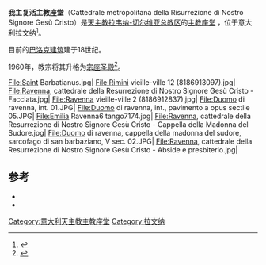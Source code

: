 {{Coord|44|24|56.31|N|12|11|45.44|E|region:IT_type:landmark|display=title}}
{{Infobox religious building
|building_name = 我主复活主教座堂
|image = Esterno Duomo Ravenna.jpg
|image_size = 300px
|location = 意大利[[拉文纳|拉文纳]]
|religious_affiliation = [[罗马天主教|罗马天主教]]
|DedicatoA = [[Risurrezione_di_Gesù|Risurrezione di Gesù]]
|Diocesi = [[Arcidiocesi_di_Ravenna-Cervia|Arcidiocesi di Ravenna-Cervia]]
|AnnoConsacr = 13 aprile [[1749|1749]] <small>(chiesa attuale)</small>
|Architetto = Gian Francesco Buonamici <small>(chiesa attuale)</small>
|Fondatore = [[Orso_di_Ravenna|Orso di Ravenna]] <small>(chiesa antica)</small><br>[[Maffeo_Nicolò_Farsetti|Maffeo Nicolò Farsetti]] <small>(chiesa attuale)</small>
|StileArchitett = [[Architettura_barocca|barocco]], [[Architettura_neoclassica|neoclassico]]
|InizioCostr = 30 luglio [[1734|1734]] <small>(chiesa attuale)</small>
|FineCostr = [[1745|1745]] <small>(chiesa attuale)</small>
|Website = [http://www.duomoravenna.it/ duomoravenna.it]
|}}
'''我主复活主教座堂'''（Cattedrale metropolitana della Risurrezione di Nostro Signore Gesù Cristo）是[[天主教拉韦纳-切尔维亚总教区|天主教拉韦纳-切尔维亚总教区]]的[[主教座堂|主教座堂]] ，位于意大利[[拉文纳|拉文纳]]<ref>{{cite web|url=http://www.gcatholic.org/churches/italy/0854.htm|title=Cattedrale di Risurrezione di N.S. Gesù Cristo|language=en|accessdate=22 luglio 2014|archive-date=2021-01-23|archive-url=https://web.archive.org/web/20210123140821/http://www.gcatholic.org/churches/italy/0854.htm|dead-url=no}}</ref>。

目前的[[巴洛克建筑|巴洛克建筑]]建于18世纪。

1960年，教宗将其升格为[[宗座圣殿|宗座圣殿]]<ref>{{cite web|url=http://www.webdiocesi.chiesacattolica.it/pls/cci_dioc_new/bd_dioc_annuario_css.singolo_ente?p_pagina=27951&id_dioc=220&id_en=1&colore1=&colore2=&layout=0&rifi=&rifp=&vis=1|title=Parrocchia 01. Cattedrale di Ravenna - S. Giovanni in Fonte|accessdate=22 luglio 2014|archive-date=2017-10-05|archive-url=https://web.archive.org/web/20171005051417/http://www.webdiocesi.chiesacattolica.it/pls/cci_dioc_new/bd_dioc_annuario_css.singolo_ente?p_pagina=27951&id_dioc=220&id_en=1&colore1=&colore2=&layout=0&rifi=&rifp=&vis=1|dead-url=no}}</ref>。
<gallery>
File:Saint Barbatianus.jpg|
File:Rimini vieille-ville 12 (8186913097).jpg|
File:Ravenna, cattedrale della Resurrezione di Nostro Signore Gesù Cristo - Facciata.jpg|
File:Ravenna vieille-ville 2 (8186912837).jpg|
File:Duomo di ravenna, int. 01.JPG|
File:Duomo di ravenna, int., pavimento a opus sectile 05.JPG|
File:Emilia Ravenna6 tango7174.jpg|
File:Ravenna, cattedrale della Resurrezione di Nostro Signore Gesù Cristo - Cappella della Madonna del Sudore.jpg|
File:Duomo di ravenna, cappella della madonna del sudore, sarcofago di san barbaziano, V sec. 02.JPG|
File:Ravenna, cattedrale della Resurrezione di Nostro Signore Gesù Cristo - Abside e presbiterio.jpg|
</gallery>


== 参考 ==
{{references}}
* {{cite web|url=http://www.duomoravenna.it/|title=Parrocchia di San Giovanni in Fonte|accessdate=22 luglio 2014|archive-date=2020-12-19|archive-url=https://web.archive.org/web/20201219002213/http://www.duomoravenna.it/|dead-url=no}}
* {{cite web|url=http://www.turismo.ra.it/ita/Scopri-il-territorio/Arte-e-cultura/Chiese_-battisteri/Duomo-o-Basilica-Ursiana|title=Duomo o Basilica Ursiana|accessdate=22 luglio 2014|archive-date=2020-10-27|archive-url=https://web.archive.org/web/20201027214918/http://www.turismo.ra.it/ita/Scopri-il-territorio/Arte-e-cultura/Chiese_-battisteri/Duomo-o-Basilica-Ursiana|dead-url=no}}

[[Category:意大利天主教主教座堂|Category:意大利天主教主教座堂]]
[[Category:拉文纳|Category:拉文纳]]